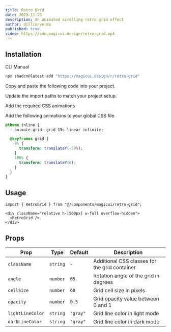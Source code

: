 ```yaml
---
title: Retro Grid
date: 2023-11-23
description: An animated scrolling retro grid effect
author: dillionverma
published: true
video: https://cdn.magicui.design/retro-grid.mp4
---
```


<ComponentPreview name="retro-grid-demo" />

## Installation

<Tabs defaultValue="cli">

<TabsList>
  <TabsTrigger value="cli">CLI</TabsTrigger>
  <TabsTrigger value="manual">Manual</TabsTrigger>
</TabsList>
<TabsContent value="cli">

```bash
npx shadcn@latest add "https://magicui.design/r/retro-grid"
```

</TabsContent>

<TabsContent value="manual">

<Steps>

<Step>Copy and paste the following code into your project.</Step>

<ComponentSource name="retro-grid" />

<Step>Update the import paths to match your project setup.</Step>

<Step>Add the required CSS animations</Step>

Add the following animations to your global CSS file.

```css title="app/globals.css" {2, 4-11}
@theme inline {
  --animate-grid: grid 15s linear infinite;

  @keyframes grid {
    0% {
      transform: translateY(-50%);
    }
    100% {
      transform: translateY(0);
    }
  }
}
```

</Steps>

</TabsContent>

</Tabs>

## Usage

```tsx
import { RetroGrid } from "@/components/magicui/retro-grid";
```

```tsx
<div className="relative h-[500px] w-full overflow-hidden">
  <RetroGrid />
</div>
```

## Props

| Prop             | Type     | Default  | Description                                   |
| ---------------- | -------- | -------- | --------------------------------------------- |
| `className`      | `string` | `-`      | Additional CSS classes for the grid container |
| `angle`          | `number` | `65`     | Rotation angle of the grid in degrees         |
| `cellSize`       | `number` | `60`     | Grid cell size in pixels                      |
| `opacity`        | `number` | `0.5`    | Grid opacity value between 0 and 1            |
| `lightLineColor` | `string` | `"gray"` | Grid line color in light mode                 |
| `darkLineColor`  | `string` | `"gray"` | Grid line color in dark mode                  |
